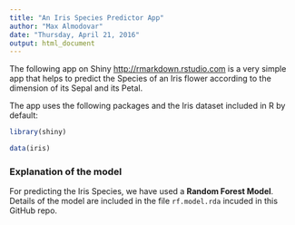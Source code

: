 ```yaml
---
title: "An Iris Species Predictor App"
author: "Max Almodovar"
date: "Thursday, April 21, 2016"
output: html_document
---
```


The following app on Shiny <http://rmarkdown.rstudio.com> is a very simple app that helps to predict the Species of an Iris flower according to the dimension of its Sepal and its Petal.

The app uses the following packages and the Iris dataset included in R by default:

```r
library(shiny)

data(iris)
```

### Explanation of the model

For predicting the Iris Species, we have used a **Random Forest Model**. Details of the model are included in the file `rf.model.rda` incuded in this GitHub repo.
